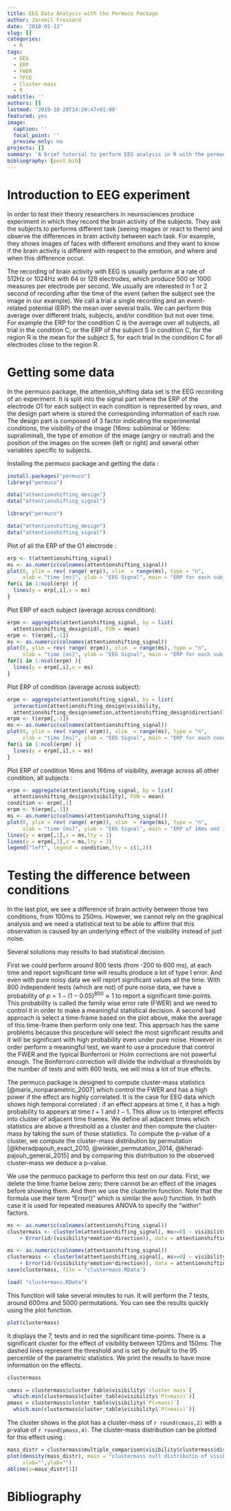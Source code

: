 ```yaml
---
title: EEG Data Analysis with the Permuco Package
author: Jaromil Frossard
date: '2018-01-13'
slug: []
categories:
  - R
tags:
  - EEG
  - ERP
  - FWER
  - TFCE
  - Cluster-mass
  - R
subtitle: ''
authors: []
lastmod: '2019-10-29T14:20:47+01:00'
featured: yes
image:
  caption: ''
  focal_point: ''
  preview_only: no
projects: []
summary: 'A brief tutorial to perform EEG analysis in R with the permuco package.'
bibliography: [post.bib]
---
```



# Introduction to EEG experiment

In order to test their theory researchers in neurosciences produce experiment in which they record the brain activity of the subjects. They ask the subjects to performs different task (seeing images or react to them) and observe the differences in brain activity between each task. For example, they shows images of faces with different emotions and they want to know if the brain activity is different with respect to the emotion, and where and when this difference occur.

The recording of brain activity with EEG is usually perform at a rate of 512Hz or 1024Hz with 64 or 128 electrodes, which produce 500 or 1000 measures per electrode per second. We usually are interested in 1 or 2 second of recording after the time of the event (when the subject see the image in our example). We call a trial a single recording and an event-related potential (ERP) the mean over several trails. We can perform this average over different trials, subjects, and/or condition but not over time. For example the ERP for the condition C is the average over all subjects, all trial in the condition C; or the ERP of the subject S in condition C, for the region R is the mean for the subject S, for each trial in the condition C for all electrodes close to the region R.

# Getting some data

In the permuco package, the attention_shifting data set is the EEG recording of an experiment. It is split into the signal part where the ERP of the electrode O1 for each subject in each condition is represented by rows, and the design part where is stored the corresponding information of each row. The design part is composed of 3 factor indicating the experimental conditions, the visibility of the image (16ms: subliminal or 166ms: supraliminal), the type of emotion of the image (angry or neutral) and the position of the images on the screen (left or right) and several other variables specific to subjects.

Installing the permuco package and getting the data :

```r
install.packages("permuco")
library("permuco")

data("attentionshifting_design")
data("attentionshifting_signal")
```



```r
library("permuco")

data("attentionshifting_design")
data("attentionshifting_signal")
```


Plot of all the ERP of the O1 electrode :

```r
erp <- t(attentionshifting_signal)
ms <- as.numeric(colnames(attentionshifting_signal))
plot(0, ylim = rev( range( erp)), xlim  = range(ms), type = "n",
     xlab = "time [ms]", ylab = "EEG Signal", main = "ERP for each subject in each condition")
for(i in 1:ncol(erp) ){
  lines(y = erp[,i],x = ms)
}
```

Plot ERP of each subject (average across condition):

```r
erpm <- aggregate(attentionshifting_signal, by = list(
  attentionshifting_design$id), FUN = mean)
erpm <- t(erpm[,-1])
ms <- as.numeric(colnames(attentionshifting_signal))
plot(0, ylim = rev( range( erpm)), xlim  = range(ms), type = "n",
     xlab = "time [ms]", ylab = "EEG Signal", main = "ERP for each subject")
for(i in 1:ncol(erpm) ){
  lines(y = erpm[,i],x = ms)
}
```

Plot ERP of condition (average across subject):

```r
erpm <- aggregate(attentionshifting_signal, by = list(
  interaction(attentionshifting_design$visibility,
  attentionshifting_design$emotion,attentionshifting_design$direction)), FUN = mean)
erpm <- t(erpm[,-1])
ms <- as.numeric(colnames(attentionshifting_signal))
plot(0, ylim = rev( range( erpm)), xlim  = range(ms), type = "n",
     xlab = "time [ms]", ylab = "EEG Signal", main = "ERP for each condition")
for(i in 1:ncol(erpm) ){
  lines(y = erpm[,i],x = ms)
}
```



Plot ERP of condition 16ms and 166ms of visibility, average across all other condition, all subjects :

```r
erpm <- aggregate(attentionshifting_signal, by = list(
  attentionshifting_design$visibility), FUN = mean)
condition <- erpm[,1]
erpm <- t(erpm[,-1])
ms <- as.numeric(colnames(attentionshifting_signal))
plot(0, ylim = rev( range( erpm)), xlim  = range(ms), type = "n",
     xlab = "time [ms]", ylab = "EEG Signal", main = "ERP of 16ms and 166ms")
lines(y = erpm[,1],x = ms,lty = 1)
lines(y = erpm[,2],x = ms,lty = 2)
legend("left", legend = condition,lty = c(1,2))
```

# Testing the difference between conditions

In the last plot, we see a difference of brain activity between those two conditions, from 100ms to 250ms. However, we cannot rely on the graphical analysis and we need a statistical test to be able to affirm that this observation is caused by an underlying effect of the visibility instead of just noise.

Several solutions may results to bad statistical decision.

First we could perform around 800 tests (from -200 to 600 ms), at each time and report significant time will results produce a lot of type I error. And even with pure noisy data we will report significant values all the time. With 800 independent tests (which are not) of pure noise data, we have a probability of $p = 1-(1-0.05)^{800} \approx 1$ to report a significant time-points. This probability is called the family wise error rate (FWER) and we need to control it in order to make a meaningful statistical decision. A second bad approach is select a time-frame based on the plot above, make the average of this time-frame then perform only one test. This approach has the same problems because this procedure will select the most significant results and it will be significant with high probability even under pure noise. However in order perform a meaningful test, we want to use a procedure that control the FWER and the typical Bonferroni or Holm corrections are not powerful enough. The Bonferroni correction will divide the individual $\alpha$ thresholds by the number of tests and with 800 tests, we will miss a lot of true effects.

The permuco package is designed to compute cluster-mass statistics [@maris_nonparametric_2007] which control the FWER and has a high power if the effect are highly correlated. It is the case for EEG data which shows high temporal correlated : if an effect appears at time $t$, it has a high probability to appears at time $t+1$ and $t-1$. This allow us to interpret effects into cluster of adjacent time frames. We define all adjacent times which statistics are above a threshold as a cluster and then compute the cluster-mass by taking the sum of those statistics. To compute the p-value of a cluster, we compute the cluster-mass distribution by permutation [@kheradpajouh_exact_2010, @winkler_permutation_2014, @kherad-pajouh_general_2015] and by comparing this distribution to the observed cluster-mass we deduce a p-value.

We use the permuco package to perform this test on our data. First, we delete the time frame below zero; there cannot be an effect of the images before showing them. And then we use the clusterlm function. Note that the formula use their term "Error()" which is similar the aov() function. In both case it is used for repeated measures ANOVA to specify the "within" factors.


```r
ms <- as.numeric(colnames(attentionshifting_signal))
clustermass <- clusterlm(attentionshifting_signal[, ms>=0] ~ visibility*emotion*direction
    + Error(id/(visibility*emotion*direction)), data = attentionshifting_design)
```


```r
ms <- as.numeric(colnames(attentionshifting_signal))
clustermass <- clusterlm(attentionshifting_signal[, ms>=0] ~ visibility*emotion*direction
    + Error(id/(visibility*emotion*direction)), data = attentionshifting_design)
save(clustermass, file = "clustermass.RData")
```


```r
load( "clustermass.RData")
```
This function will take several minutes to run. It will perform the 7 tests, around 600ms and 5000 permutations. You can see the results quickly using the plot function.

```r
plot(clustermass)
```

It displays the 7, tests and in red the significant time-points. There is a significant cluster for the effect of visibility between 120ms and 150ms. The dashed lines represent the threshold and is set by default to the $95$ percentile of the parametric statistics. We print the results to have more information on the effects.

```r
clustermass
```

```r
cmass = clustermass$cluster_table$visibility$`cluster mass`[
  which.min(clustermass$cluster_table$visibility$`P(>mass)`)]
pmass = clustermass$cluster_table$visibility$`P(>mass)`[
  which.min(clustermass$cluster_table$visibility$`P(>mass)`)]
```


The cluster shows in the plot has a cluster-mass of `r round(cmass,2)` with a p-value of `r round(pmass,4)`. The cluster-mass distribution can be plotted for this effect using : 

```r
mass_distr = clustermass$multiple_comparison$visibility$clustermass$distribution
plot(density(mass_distr), main = "clustermass null distributin of visibility",
     xlab="",ylab="")
abline(v=mass_distr[1])
```

# Bibliography


